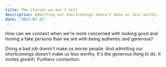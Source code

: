 ```yaml
---
title: The stories we don't tell
description: Admitting our shortcomings doesn't make us less worthy.
date: "2023-07-21"
---
```


How can we connect when we're more concerned with looking good and honing a fake persona than we are with being authentic and generous?

Doing a bad job doesn't make us worse people. And admitting our shortcomings doesn't make us less worthy. It's the generous thing to do. It invites growth. Furthers connection.